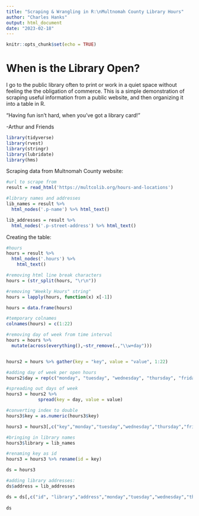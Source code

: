 ```yaml
---
title: "Scraping & Wrangling in R:\nMultnomah County Library Hours"
author: "Charles Hanks" 
output: html_document
date: "2023-02-18"
---
```


```r
knitr::opts_chunk$set(echo = TRUE)
```

# When is the Library Open? 

I go to the public library often to print or work in a quiet space without feeling the the obligation of commerce. This is a simple demonstration of scraping useful information from a public website, and then organizing it into a table in R. 

"Having fun isn't hard, when you've got a library card!" 

-Arthur and Friends 

```r
library(tidyverse)
library(rvest)
library(stringr)
library(lubridate)
library(hms)
```

Scraping data from Multnomah County website:
```r
#url to scrape from
result = read_html('https://multcolib.org/hours-and-locations')

#library names and addresses 
lib_names = result %>% 
  html_nodes('.p-name') %>% html_text()

lib_addresses = result %>% 
  html_nodes('.p-street-address') %>% html_text()

```

Creating the table: 
```r
#hours
hours = result %>% 
  html_nodes('.hours') %>% 
    html_text()

#removing html line break characters 
hours = (str_split(hours, "\r\n")) 

#removing "Weekly Hours" string"
hours = lapply(hours, function(x) x[-1])

hours = data.frame(hours)

#temporary colnames
colnames(hours) = c(1:22)

#removing day of week from time interval 
hours = hours %>% 
  mutate(across(everything(),~str_remove(.,"\\w+day")))


hours2 = hours %>% gather(key = "key", value = "value", 1:22)

#adding day of week per open hours 
hours2$day = rep(c("monday", "tuesday", "wednesday", "thursday", "friday", "saturday", "sunday", NA),22)

#spreading out days of week
hours3 = hours2 %>% 
            spread(key = day, value = value) 

#converting index to double 
hours3$key = as.numeric(hours3$key)

hours3 = hours3[,c("key","monday","tuesday","wednesday","thursday","friday","saturday","sunday")] %>% arrange(key)

#bringing in library names
hours3$library = lib_names

#renaming key as id 
hours3 = hours3 %>% rename(id = key)

ds = hours3

#adding library addresses: 
ds$address = lib_addresses

ds = ds[,c("id", "library","address","monday","tuesday","wednesday","thursday","friday","saturday","sunday")]
        
ds

```


